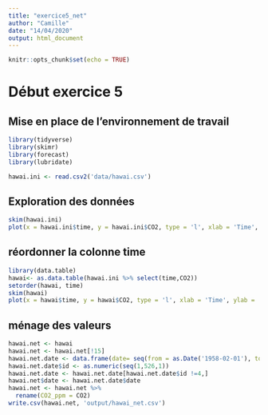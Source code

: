 ---
title: "exercice5_net"
author: "Camille"
date: "14/04/2020"
output: html_document
---

```{r setup, include=FALSE}
knitr::opts_chunk$set(echo = TRUE)
```



#                                                   Début exercice 5
## Mise en place de l'environnement de travail
```{r}
library(tidyverse)
library(skimr)
library(forecast)
library(lubridate)

hawai.ini <- read.csv2('data/hawai.csv')
```

## Exploration des données
```{r}
skim(hawai.ini)
plot(x = hawai.ini$time, y = hawai.ini$CO2, type = 'l', xlab = 'Time', ylab = 'CO2 atmosphérique en ppm-volume', main = 'CO2 atmosphérique mesuré mensuellement à Hawaii')
```

## réordonner la colonne time
```{r}
library(data.table)
hawai<- as.data.table(hawai.ini %>% select(time,CO2))
setorder(hawai, time)
skim(hawai)
plot(x = hawai$time, y = hawai$CO2, type = 'l', xlab = 'Time', ylab = 'CO2 atmosphérique en ppm-volume', main = 'CO2 atmosphérique mesuré mensuellement à Hawaii')
```

## ménage des valeurs
```{r}
hawai.net <- hawai
hawai.net <- hawai.net[!15]
hawai.net.date <- data.frame(date= seq(from = as.Date('1958-02-01'), to = as.Date('2001-11-01'), by = 'months'))
hawai.net.date$id <- as.numeric(seq(1,526,1))
hawai.net.date <- hawai.net.date[hawai.net.date$id !=4,]
hawai.net$date <- hawai.net.date$date
hawai.net <- hawai.net %>% 
  rename(CO2_ppm = CO2)
write.csv(hawai.net, 'output/hawai_net.csv')
```







